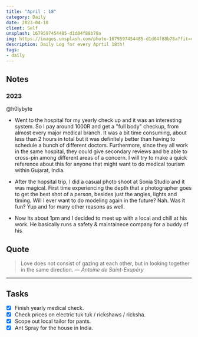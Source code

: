 ```yaml
---
title: "April : 18"
category: Daily
date: 2023-04-18
client: Self
unsplash: 1679597454485-d1d04f88b78a
img: https://images.unsplash.com/photo-1679597454485-d1d04f88b78a?fit=crop&q=85&w=1400&h=700
description: Daily Log for every Aprtil 18th!
tags:
- daily
---
```


## Notes

### 2023

@h0lybyte

- Went to the hospital for my yearly check up and it was an interesting system. So I pay around 1000R and get a "full body" checkup, from almost every major medical branch. It was a bit time consuming, about less than 2 hours in total but it was definitely better than having to schedule a bunch of different doctors. Furthermore, since they all work in the same hospital, they could give secondary reviews and be able to cross-pin among different areas of a concern. I will try to make a quick reference about this for anyone that might want to do medical tourism within Gujarat, India.

- After the hopsital trip, I did a casual photo shoot at Sonia Studio and it was magical. First time experiencing the depth that a photographer goes to get the best shot of a person, besides just the angles, lights and timing. Will I ever want to do modeling again in the future? Nah. Was it fun? Yup and for many other reasons as well.

- Now its about 1pm and I decided to meet up with a local and chill at his work. He basically runs a safety & maintainece company for a buddy of his

## Quote

> Love does not consist of gazing at each other, but in looking together in the same direction.
> — <cite>Antoine de Saint-Exupéry</cite>

---

## Tasks

- [X] Finish yearly medical check.
- [X] Check prices on electric tuk tuk / rickshaws / ricksha.
- [x] Scope out local tailor for pants.
- [x] Ant Spray for the house in India.
